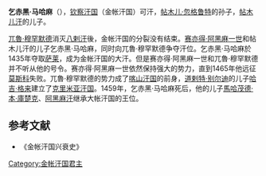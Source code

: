 '''乞赤黑·马哈麻'''（{{bd|1391年|6月28日|1459年|catIdx=Q}}），[[钦察汗国|钦察汗国]]（金帐汗国）可汗，[[帖木儿·忽格鲁特|帖木儿·忽格鲁特]]的孙子，[[帖木儿汗|帖木儿汗]]的儿子。

[[兀魯·穆罕默德|兀魯·穆罕默德]]消灭[[八剌汗|八剌汗]]後，金帐汗国的分裂没有结束。{{請求來源|[[脱脱迷失|脱脱迷失]]的儿子}}[[赛亦得·阿黑麻一世|赛亦得·阿黑麻一世]]和帖木儿汗的儿子乞赤黑·马哈麻，同时向兀魯·穆罕默德争夺汗位。乞赤黑·马哈麻於1435年夺取[[萨莱|萨莱]]，成为金帐汗国的大汗。但是赛亦得·阿黑麻一世和兀魯·穆罕默德并不听从他的号令。赛亦得·阿黑麻一世依然保持强大的势力，直到1465年他远征[[莫斯科|莫斯科]]失败。兀魯·穆罕默德的势力成了[[喀山汗国|喀山汗国]]的前身，[[道剌特·别尔迪|道剌特·别尔迪]]的儿子[[哈吉·格来|哈吉·格来]]建立了[[克里米亚汗国|克里米亚汗国]]。1459年，乞赤黑·马哈麻死后，他的儿子[[馬哈茂德·本·庫楚克|馬哈茂德·本·庫楚克]]、[[阿黑麻汗|阿黑麻汗]]继承大帐汗国的王位。
{{start box}}
{{s-before|[[兀魯·穆罕默德|兀魯·穆罕默德]]}}
{{s-title|[[钦察汗国世系图|金帐汗国君主]]|1428年}}
{{s-after|[[兀魯·穆罕默德|兀魯·穆罕默德]]}}
{{s-before|[[兀魯·穆罕默德|兀魯·穆罕默德]]}}
{{s-title|[[钦察汗国世系图|金帐汗国君主]]|1435年—1459年}}
{{s-after|[[馬哈茂德·本·庫楚克|馬哈茂德·本·庫楚克]]<br />[[阿黑麻汗|阿黑麻汗]]}}
{{end box}}

==参考文献==
*《金帐汗国兴衰史》
[[Category:金帐汗国君主|Category:金帐汗国君主]]